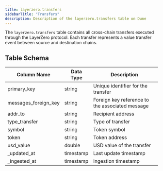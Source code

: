 ```yaml
---
title: layerzero.transfers
sidebarTitle: "Transfers"
description: Description of the layerzero.transfers table on Dune
---
```



The `layerzero.transfers` table contains all cross-chain transfers executed through the LayerZero protocol. Each transfer represents a value transfer event between source and destination chains.

## Table Schema

| Column Name | Data Type | Description |
|------------|-----------|-------------|
| primary_key | string | Unique identifier for the transfer |
| messages_foreign_key | string | Foreign key reference to the associated message |
| addr_to | string | Recipient address |
| type_transfer | string | Type of transfer |
| symbol | string | Token symbol |
| token | string | Token address |
| usd_value | double | USD value of the transfer |
| _updated_at | timestamp | Last update timestamp |
| _ingested_at | timestamp | Ingestion timestamp |
